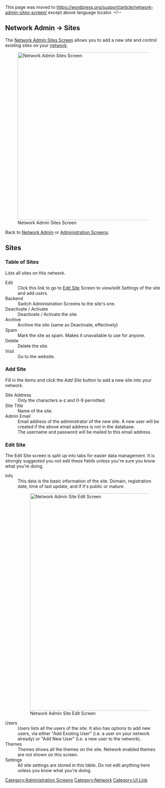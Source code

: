 {{Languages|
{{en|Network Admin Sites Screen}}
{{ja|ネットワーク管理/サイト管理画面}}
}}
This page was moved to https://wordpress.org/support/article/network-admin-sites-screen/ except above language locator.
<!--

== Network Admin &rarr; Sites ==

The [[Network Admin Sites Screen]] allows you to add a new site and control existing sites on your [[Glossary#Network|network]].

[[Image:superadmin-sites.png|540px|left|Network Admin Sites Screen]]


Back to [[Network Admin]] or [[Administration Screens]].


== Sites ==

=== Table of Sites ===

Lists all sites on this network.

; Edit
: Click this link to go to [[#Edit Site|Edit Site]] Screen to view/edit Settings of the site and add users.
; Backend
: Switch Administration Screens to the site's one.
; Deactivate / Activate
: Deactivate / Activate the site.
; Archive
: Archive the site (same as Deactivate, effectively)
; Spam
: Mark the site as spam.  Makes it unavailable to use for anyone.
; Delete
: Delete the site.
; Visit
: Go to the website.

=== Add Site ===

Fill in the items and click the ''Add Site'' button to add a new site into your network.

; Site Address
: Only the characters a-z and 0-9 permitted.
; Site Title
: Name of the site.
; Admin Email 	
: Email address of the administrator of the new site. A new user will be created if the above email address is not in the database.
: The username and password will be mailed to this email address.

=== Edit Site ===
The Edit Site screen is split up into tabs for easier data management.  It is strongly suggested you not edit these fields unless you're sure you know what you're doing.

;Info
:This data is the basic information of the site.  Domain, registration date, time of last update, and if it's public or mature.
:[[Image:superadmin-sites-edit.png|700px|Network Admin Site Edit Screen]]
;Users
:Users lists all the users of the site.  It also has options to add new users, via either "Add Existing User" (i.e. a user on your network already) or "Add New User" (i.e. a new user to the network).
;Themes
:Themes shows all the themes on the site.  Network enabled themes are not shown on this screen.
;Settings
:All site settings are stored in this table.  Do not edit anything here unless you know what you're doing.

{{Stub}}
{{Administration Screens Footer}}

[[Category:Administration Screens]]
[[Category:Network]]
[[Category:UI Link]]